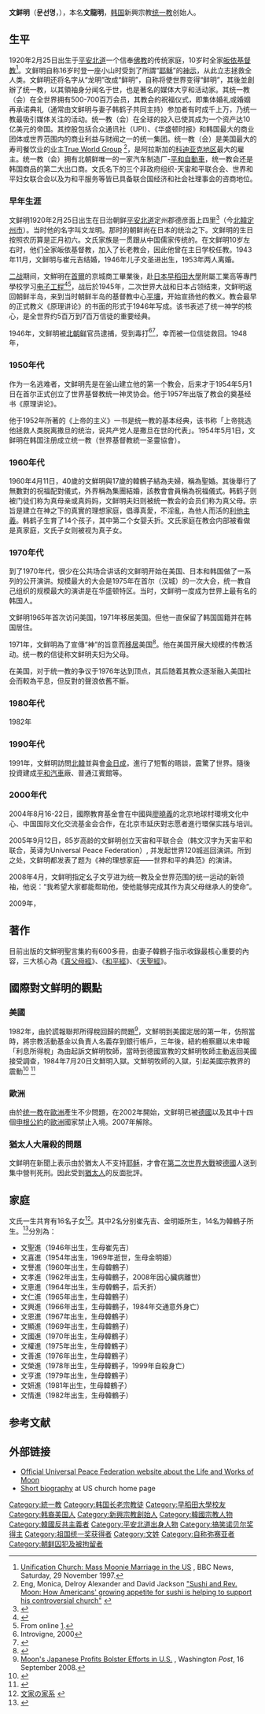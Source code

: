 {{多個問題|
{{original research|time=2018-09-09T17:59:48+00:00}}
{{Refimprove|time=2016-11-30T08:48:20+00:00}}
{{Fansite}}
}}
{{Infobox person
| name = 文鲜明
| image = Sun Myung Moon and Hak Ja Han.jpg
| alt = 
| caption = 文鲜明與妻子
| birth_name=文龍明
| birth_date = {{Birth date|1920|2|25|df=y}}
| birth_place ={{KOR-JPN}}[[平安北道_(日本統治時代)|平安北道]][[定州市_(平安北道)|定州郡]]德彥面上四里
| death_date = {{Death date and age|2012|9|3|1920|2|25|df=y}}
| death_place = {{KOR}}[[京畿道|京畿道]][[加平郡|加平郡]]{{link-ko|雪岳面|설악면}}
| nationality = {{JPN-EMP}}（1920－1945）<br>{{KOR-USSR}}（1945－1946）<br>{{PRK-1947}}（1946－1948）<br>{{DPRK}}（1948－1950）<br>{{ROK}}（1950－2012）
| known_for = [[統一教|統一教]]创始人
| alma_mater = [[早稻田大学|早稻田大学]]附設專門學校
| occupation = 宗教领袖，作家，活动家，媒体大亨
| notable_works = 
| criminal_charge =
| criminal_penalty = 
| spouse = {{marriage|崔先吉|1944|1953|reason=divorced}}<br>{{marriage|韓鶴子|1960|2012|reason=survived}}
| children = 與崔先吉生一子（1946）<br>婚外與[[金明姫|金明姫]]生一子（1954）<br>與韓鶴子生十四子女 （1960年－1982年間）
| religion =[[統一教|統一教]]
| module = {{Infobox Korean name|child=yes|color=transparent|
 | hangul = 문선명
 | hanja = [[wikt:文|文]][[wikt:鮮|鮮]][[wikt:明|明]]
 | rr = Mun Seon-myeong
 | mr = Mun Sŏnmyŏng
 | hangulborn = 문용명
 | hanjaborn = 文龍明
 | rrborn = Mun Yong-myeong
 | mrborn = Mun Yongmyŏng
 }}}}
'''文鲜明'''（'''문선명'''，{{bd|1920年|2月25日|2012年|9月3日|catIdx=M}}），本名'''文龍明'''，[[韩国|韩国]]新興宗教[[统一教|统一教]]创始人。

== 生平 ==
1920年2月25日出生于[[平安北道|平安北道]]一个信奉[[佛教|佛教]]的传统家庭，10岁时全家[[皈依|皈依]][[基督教|基督教]]<ref name="massmarr">[http://news.bbc.co.uk/1/hi/special_report/1997/unification_church/34821.stm Unification Church: Mass Moonie Marriage in the US] {{Wayback|url=http://news.bbc.co.uk/1/hi/special_report/1997/unification_church/34821.stm |date=20170826035246 }}, BBC News, Saturday, 29 November 1997.</ref>。文鲜明自称16岁时登一座小山时受到了所謂“[[耶稣|耶稣]]”的[[天启|神示]]，从此立志拯救全人类。文鲜明还将名字从“龙明”改成“鲜明”，自称将使世界变得“鲜明”，其後並創辦了统一教，以其領袖身分闻名于世，也是著名的媒体大亨和活动家。其统一教（会）在全世界拥有500-700百万会员，其教会的祝福仪式，即集体婚礼或婚姻再承诺典礼（通常由文鲜明与妻子韩鹤子共同主持）参加者有时成千上万，乃统一教最吸引媒体关注的活动。统一教（会）在全球的投入已使其成为一个资产达10亿美元的帝国。其控股包括合众通讯社（UPI）、《华盛顿时报》和韩国最大的商业团体或世界范围内的商业利益与财阀之一的统一集团。统一教（会）是美国最大的寿司餐饮业的业主[http://www.trueworldfoods.com/ True World Group] {{Wayback|url=http://www.trueworldfoods.com/ |date=20210211000111 }}<ref name=CT01>Eng, Monica, Delroy Alexander and David Jackson [http://www.chicagotribune.com/news/watchdog/chi-0604sushi-1-story,0,656681.story "Sushi and Rev. Moon: How Americans' growing appetite for sushi is helping to support his controversial church"] {{Wayback|url=http://www.chicagotribune.com/news/watchdog/chi-0604sushi-1-story,0,656681.story |date=20140317032953 }}</ref>，是阿拉斯加的[[科迪亚克地区|科迪亚克地区]]最大的雇主。统一教（会）拥有北朝鲜唯一的一家汽车制造厂-[[平和自動車|平和自動車]]，统一教会还是韩国商品的第二大出口商。文氏名下的三个非政府组织-天宙和平联合会、世界和平妇女联合会以及为和平服务等皆已具备联合国经济和社会社理事会的咨商地位。

=== 早年生涯 ===
文鲜明1920年2月25日出生在日治朝鲜[[平安北道_(日本統治時代)|平安北道]]定州郡德彦面上四里<ref>{{cite web|url=http://www.cybernk.net/infoText/InfoAdminstDetail.aspx?ac=A03&cp=0&mc=AD04&order=0&tid=AD0400043527&direct=1|title=存档副本|access-date=2020-11-14|archive-date=2020-11-21|archive-url=https://web.archive.org/web/20201121030014/http://www.cybernk.net/infoText/InfoAdminstDetail.aspx?ac=A03&cp=0&mc=AD04&order=0&tid=AD0400043527&direct=1|dead-url=no}}</ref>（今[[北韓|北韓]][[定州市_(平安北道)|定州市]]）。当时他的名字叫文龙明。那时的朝鲜尚在日本的统治之下。文鲜明的生日按照农历算是正月初六。文氏家族是一贯跟从中国儒家传统的。在文鲜明10岁左右时，他们全家皈依基督教，加入了长老教会，因此他曾在主日学校任教。1943年11月，文鲜明与崔元吉结婚，1946年儿子文圣进出生，1953年两人离婚。

[[二战|二战]]期间，文鮮明在[[首爾|首爾]]的京城商工畢業後，赴[[日本|日本]][[早稻田大學|早稻田大學]]附屬工業高等專門學校学习[[电子工程|电子工程]]<ref>{{Cite web |url=http://www.tparents.org/Moon-Books/SunMyungMoon-Life/SunMyungMoon-Life-05.htm |title=Sun Myung Moon - His life in his own words |access-date=2012-09-06 |archive-date=2017-03-07 |archive-url=https://web.archive.org/web/20170307122550/http://www.tparents.org/Moon-Books/SunMyungMoon-Life/SunMyungMoon-Life-05.htm |dead-url=no }}</ref><ref>From online [http://news.naver.com/main/read.nhn?mode=LSD&mid=sec&sid1=102&oid=001&aid=0005791764].</ref>，战后於1945年，二次世界大战和日本占领结束，文鲜明返回朝鲜半岛，来到当时朝鲜半岛的基督教中心[[平壤|平壤]]，开始宣扬他的教义。教会最早的正式教义《原理讲论》的书面的形式于1946年写成。该书表述了统一神学的核心，是全世界约5百万到7百万信徒的重要经典。

1946年，文鲜明被[[北朝鲜人民委员会|北朝鲜]]官员逮捕，受到毒打<ref name="autogenerated2">Introvigne, 2000</ref><ref>{{cite news|url=http://www.denverpost.com/nationworld/ci_21459104/rev-sun-myung-moon-known-mass-weddings-dies |newspaper=Denver Post | title=Rev. Sun Myung Moon, known for mass weddings, dies |date=2012-09-03 |last=Kim |first =Hyung-Jin}} </ref>，幸而被一位信徒救回。1948年，{{fact|文鲜明被基督教长老会逐出教会，并再次被[[朝鲜民主主义人民共和国|北朝鲜]]方面逮捕，随即被送往位于咸兴市南部的興南監獄[[集中营|集中营]]接受勞改，瀕臨死亡。1950年，[[朝鲜战争|朝鲜战争]]爆发，[[联合国军|联合国军]]自仁川登陆之后迅速反攻，很快攻占了平壤、咸兴等[[朝鲜民主主义人民共和国|朝鲜民主主义人民共和国]]城市，兴南集中营也很快被联军攻破，文鲜明便乘机逃往朝鲜半岛最南端的[[釜山市|釜山市]]<ref name="autogenerated2">Introvigne, 2000</ref>。他在韩国和日本创办企业，生产油漆、机器和人参茶等物，拥有几百万美元的资本额。}}

=== 1950年代 ===
作为一名逃难者，文鲜明先是在釜山建立他的第一个教会，后来才于1954年5月1日在首尔正式创立了世界基督教统一神灵协会。他于1957年出版了教会的奠基经书《原理讲论》。

他于1952年所著的《上帝的主义》一书是统一教的基本经典，该书称「上帝挑选他拯救人类脱离撒旦的统治，说共产党人是撒旦在世的代表」。1954年5月1日，文鲜明在韩国注册成立统一教（世界基督教統一圣靈協會）。

=== 1960年代===
1960年4月11日，40歲的文鮮明與17歲的韓鶴子結為夫婦，稱為聖婚。其後舉行了無數對的祝福配對儀式，外界稱為集團結婚，該教會會員稱為祝福儀式。韩鹤子则被门徒们称为真母亲或真妈妈，文鲜明夫妇则被统一教会的会员们称为真父母。宗旨是建立在神之下的真實的理想家庭，倡導真愛，不淫亂，為他人而活的[[利他主義|利他主義]]。韩鹤子生育了14个孩子，其中第二个女婴夭折。文氏家庭在教会内部被看做是真家庭，文氏子女则被视为真子女。

=== 1970年代 ===
到了1970年代，很少在公共场合讲话的文鲜明开始在美国、日本和韩国做了一系列的公开演讲。规模最大的大会是1975年在首尔（汉城）的一次大会，统一教自己组织的规模最大的演讲是在华盛顿特区。当时，文鲜明一度成为世界上最有名的韩国人。

文鲜明1965年首次访问美国，1971年移居美国。但他一直保留了韩国国籍并在韩国居住。

1971年，文鲜明為了宣傳“神”的旨意而[[移民|移居]]美国<ref>{{cite web| url=http://www.tparents.org/Library/Moon/Photos/Mph-1954/TF-1965.jpg| title=Image of Moon's arrival| accessdate=2006-04-29| format=JPG| archive-date=2021-02-10| archive-url=https://web.archive.org/web/20210210234713/http://www.tparents.org/Library/Moon/Photos/Mph-1954/TF-1965.jpg| dead-url=no}}</ref>。他在美国开展大规模的传教活动。统一教的信徒称文鲜明夫妇为父母。

在美国，对于统一教的争议于1976年达到顶点，其后随着其教众逐渐融入美国社会而較為平息，但反對的聲浪依舊不斷。

=== 1980年代 ===
1982年{{fact|创办右翼报纸《[[华盛顿时报|华盛顿时报]]》，據說對當時的[[冷戰|冷戰]]局勢有影響。同年因逃税被判处18个月徒刑，罚款2.5万美元，1984年入狱。}}

=== 1990年代 ===
1991年，文鮮明訪問[[北韓|北韓]]並與會[[金日成|金日成]]，進行了短暫的晤談，震驚了世界。隨後投資建成[[平和自動車|平和汽車]]廠、普通江賓館等。

=== 2000年代 ===
2004年8月16-22日，國際教育基金會在中國與[[廖曉義|廖曉義]]的北京地球村環境文化中心、中国国际文化交流基金会合作，在北京市延庆對志愿者進行環保实践与培训。

2005年9月12日，85岁高龄的文鲜明创立天宙和平联合会（韩文汉字为天宙平和联合，英译为Universal Peace Federation）, 并发起世界120城巡回演讲。所到之处，文鲜明都发表了题为《神的理想家庭——世界和平的典范》的演讲。

2008年4月，文鲜明指定幺子文亨进为统一教及全世界范围的统一运动的新领袖，他说：“我希望大家都能帮助他，使他能够完成其作为真父母继承人的使命”。

2009年，{{fact|[[韩联社|韩联社]]报道了文鲜明拟在其出生地建造圣地的计划。同一年，文鲜明的自传《爱和平的世界人》（평화를 사랑하는 세계인으로）由韩国的金永社出版发行。该书在[[韩国|韩国]]和[[日本|日本]]随即成为畅销书。英文版也于当年在[[美国|美国]]出版。}}

== 著作 ==
目前出版的文鮮明聖言集約有600多冊，由妻子韓鶴子指示收錄最核心重要的內容，三大核心為《[[真父母經|真父母經]]》、《[[和平經|和平經]]》、《[[天聖經|天聖經]]》。

== 國際對文鲜明的觀點 ==
=== 美國 ===
1982年，由於謊報聯邦所得稅回歸的問題<ref>[http://www.washingtonpost.com/wp-srv/national/longterm/cult/unification/profit.htm Moon's Japanese Profits Bolster Efforts in U.S.] {{Wayback|url=http://www.washingtonpost.com/wp-srv/national/longterm/cult/unification/profit.htm |date=20160825215649 }}, Washington ''Post'', 16 September 2008.</ref>，文鮮明到美國定居的第一年，仿照當時{{fact|美國宗教團體的習慣}}，將宗教活動基金以負責人名義存到銀行帳戶，三年後，紐約檢察廳以未申報「利息所得稅」為由起訴文鮮明牧師，當時到德國宣教的文鮮明牧師主動返回美國接受調查，1984年7月20日文鮮明入獄。文鮮明牧師的入獄，引起美國宗教界的震動<ref>{{cite news | url=http://articles.chicagotribune.com/1985-08-21/news/8502240616_1_religious-freedom-rev-moon-religious-leaders | work=Chicago Tribune | title=Clerics Urge Pardon For Rev. Moon | date=21 August 1985 | accessdate=2012-09-06 | archive-date=2013-05-22 | archive-url=https://web.archive.org/web/20130522181349/http://articles.chicagotribune.com/1985-08-21/news/8502240616_1_religious-freedom-rev-moon-religious-leaders | dead-url=no }}</ref> <ref>{{cite news | url=http://www.nytimes.com/1983/03/24/nyregion/the-city-arguments-heard-in-moon-s-appeal.html | work=The New York Times | title=THE CITY; Arguments Heard In Moon's Appeal | date=24 March 1983 | accessdate=2012-09-06 | archive-date=2021-03-08 | archive-url=https://web.archive.org/web/20210308123153/https://www.nytimes.com/1983/03/24/nyregion/the-city-arguments-heard-in-moon-s-appeal.html | dead-url=no }}</ref>

=== 歐洲 ===
由於[[统一教|统一教]]在[[歐洲|歐洲]]產生不少問題，在2002年開始，文鲜明已被[[德國|德國]]以及其中十四個[[申根公約|申根公約]]的[[歐洲|歐洲]]國家禁止入境。2007年解除。

=== 猶太人大屠殺的問題 ===
文鲜明在新聞上表示由於猶太人不支持[[耶稣|耶稣]]，才會在[[第二次世界大戰|第二次世界大戰]]被[[德國|德國]]人送到集中營判死刑。因此受到[[猶太人|猶太人]]的反面批評。{{fact|}}

== 家庭 ==


文氏一生共育有16名子女<ref>[http://kmcc.sakura.ne.jp/clt/bunshi.html 文家の家系] {{webarchive|url=https://web.archive.org/web/20100327014804/http://kmcc.sakura.ne.jp/clt/bunshi.html |date=2010-03-27 }}</ref>。其中2名分别崔先吉、金明姫所生，14名为韓鶴子所生。<ref name="cowan">{{cite book | last =Cowan | first =Douglas E. | coauthors =David G. Bromley | title =Cults and New Religions: A Brief History (Blackwell Brief Histories of Religion) | publisher =Blackwell Pub. | year =2007 | pages =96, 103 | isbn = 1405161272}}</ref>分別為：

* 文聖進（1946年出生，生母崔先吉）
* 文喜進（1954年出生，1969年逝世，生母金明姫）
* 文譽進（1960年出生，生母韓鶴子）
* 文孝進（1962年出生，生母韓鶴子，2008年因心臟病離世）
* 文恵進（1964年出生，生母韓鶴子，后夭折）
* 文仁進（1965年出生，生母韓鶴子）
* 文興進（1966年出生，生母韓鶴子，1984年交通意外身亡）
* 文恩進（1967年出生，生母韓鶴子）
* 文顯進（1969年出生，生母韓鶴子）
* 文國進（1970年出生，生母韓鶴子）
* 文權進（1975年出生，生母韓鶴子）
* 文善進（1976年出生，生母韓鶴子）
* 文榮進（1978年出生，生母韓鶴子，1999年自殺身亡）
* 文亨進（1979年出生，生母韓鶴子）
* 文妍進（1981年出生，生母韓鶴子）
* 文情進（1982年出生，生母韓鶴子）

== 参考文献 ==
{{Reflist}}

==外部链接==
*[https://web.archive.org/web/20170808224218/http://www.reverendsunmyungmoon.org/ Official Universal Peace Federation website about the Life and Works of Moon]
*[https://web.archive.org/web/20050403173118/http://www.unification.org/rev_mrs_moon.html Short biography] at US church home page

{{Authority control}}
{{DEFAULTSORT:Moon}}
[[Category:統一教|Category:統一教]]
[[Category:韩国长老宗教徒|Category:韩国长老宗教徒]]
[[Category:早稻田大學校友|Category:早稻田大學校友]]
[[Category:韩裔美国人|Category:韩裔美国人]]
[[Category:新興宗教創始人|Category:新興宗教創始人]]
[[Category:韓國宗教人物|Category:韓國宗教人物]]
[[Category:韓國反共主義者|Category:韓國反共主義者]]
[[Category:平安北道出身人物|Category:平安北道出身人物]]
[[Category:搞笑诺贝尔奖得主|Category:搞笑诺贝尔奖得主]]
[[Category:祖国统一奖获得者|Category:祖国统一奖获得者]]
[[Category:文姓|Category:文姓]]
[[Category:自称弥赛亚者|Category:自称弥赛亚者]]
[[Category:朝鲜囚犯及被拘留者|Category:朝鲜囚犯及被拘留者]]